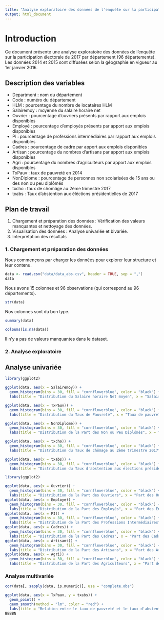 ```yaml
---
title: "Analyse exploratoire des données de l'enquête sur la participation électorale (2017)"
output: html_document
---
```


# Introduction
Ce document présente une analyse exploratoire des données de l'enquête sur la participation électorale de 2017 par département (96 départements). Les données 2014 et 2015 sont diffusées selon la géographie en vigueur au 1er janvier 2016.


## Description des variables
- Department : nom du département
- Code : numéro du département
- HLM : pourcentage du nombre de locataires HLM
- Salairemoy : moyenne du salaire horaire net 
- Ouvrier : pourcentage d'ouvriers présents par rapport aux emplois disponibles
- Employé : pourcentage d'employés présents par apport aux emplois disponibles
- PI : pourcentage de professions intermédiaires par rapport aux emplois disponibles
- Cadres : pourcentage de cadre par apport aux emplois disponibles
- Artisan : pourcentage du nombres d'artisans par apport aux emplois disponibles
- Agri : pourcentage du nombres d'agriculteurs par apport aux emplois disponibles
- TxPauv : taux de pauvreté en 2014
- NonDiplome : pourcentage de personnes non scolarisées de 15 ans ou des non ou peu diplômés
- txcho : taux de chomâge au 2ème trimestre 2017
- txabs : Taux d'abstention aux éléctions présidentielles de 2017


## Plan de travail
1. Chargement et préparation des données : Vérification des valeurs manquantes et nettoyage des données.
2. Visualisation des données : Analyse univariée et bivariée.
3. Interprétation des résultats 

### 1. Chargement et préparation des données

Nous commençons par charger les données pour explorer leur structure et leur contenu.


```r
data <- read.csv("data/data_abs.csv", header = TRUE, sep = ",")
data
```
Nous avons 15 colonnes et 96 observations (qui correspond au 96 départements).

```r
str(data)
```
Nos colonnes sont du bon type.

```r
summary(data)
```

```r
colSums(is.na(data)) 
```
Il n'y a pas de valeurs manquantes dans le dataset.


### 2. Analyse exploratoire

## Analyse univariée

```r
library(ggplot2)

ggplot(data, aes(x = Salairemoy)) + 
  geom_histogram(bins = 30, fill = "cornflowerblue", color = "black") +
  labs(title = "Distribution du Salaire horaire Net moyen", x = "Salaire horaire Net Moyen (€)", y = "Fréquence")

ggplot(data, aes(x = TxPauv)) + 
  geom_histogram(bins = 30, fill = "cornflowerblue", color = "black") +
  labs(title = "Distribution du Taux de Pauvreté", x = "Taux de pauvreté (%)", y = "Fréquence")

ggplot(data, aes(x = NonDiplome)) + 
  geom_histogram(bins = 30, fill = "cornflowerblue", color = "black") +
  labs(title = "Distribution de la Part des Non ou Peu Diplômés", x = "Part des Non ou Peu Diplômés (%)", y = "Fréquence")

ggplot(data, aes(x = txcho)) +
  geom_histogram(bins = 30, fill = "cornflowerblue", color = "black") +
  labs(title = "Distribution du Taux de chômage au 2ème trimestre 2017", x = "Taux de chômage (%)", y = "Fréquence")

ggplot(data, aes(x = txabs)) +
  geom_histogram(bins = 30, fill = "cornflowerblue", color = "black") +
  labs(title = "Distribution du Taux d'abstention aux élections présidentielles de 2017", x = "Taux d'abstention (%)", y = "Fréquence")

```
```r

library(ggplot2)

ggplot(data, aes(x = Ouvrier)) + 
  geom_histogram(bins = 30, fill = "cornflowerblue", color = "black") +
  labs(title = "Distribution de la Part des Ouvriers", x = "Part des Ouvriers (%)", y = "Fréquence")
ggplot(data, aes(x = Employe)) + 
  geom_histogram(bins = 30, fill = "cornflowerblue", color = "black") +
  labs(title = "Distribution de la Part des Employés", x = "Part des Employés (%)", y = "Fréquence")
ggplot(data, aes(x = PI)) + 
  geom_histogram(bins = 30, fill = "cornflowerblue", color = "black") +
  labs(title = "Distribution de la Part des Professions Intermédiaires", x = "Part des Professions Intermédiaires (%)", y = "Fréquence")
ggplot(data, aes(x = Cadres)) + 
  geom_histogram(bins = 30, fill = "cornflowerblue", color = "black") +
  labs(title = "Distribution de la Part des Cadres", x = "Part des Cadres (%)", y = "Fréquence")
ggplot(data, aes(x = Artisant)) + 
  geom_histogram(bins = 30, fill = "cornflowerblue", color = "black") +
  labs(title = "Distribution de la Part des Artisans", x = "Part des Artisans (%)", y = "Fréquence")
ggplot(data, aes(x = Agri)) + 
  geom_histogram(bins = 30, fill = "cornflowerblue", color = "black") +
  labs(title = "Distribution de la Part des Agriculteurs", x = "Part des Agriculteurs (%)", y = "Fréquence")
```

### Analyse multivariée 
```r
cor(data[, sapply(data, is.numeric)], use = "complete.obs")
```


```r
ggplot(data, aes(x = TxPauv, y = txabs)) +
  geom_point() +
  geom_smooth(method = "lm", color = "red") +
  labs(title = "Relation entre le taux de pauvreté et le taux d'abstention", x = "Taux de pauvreté", y = "Taux d'abstention")
BBBBN        
```

